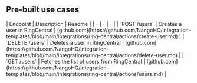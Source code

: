 
## Pre-built use cases

<AccordionGroup>


<Accordion title="Users">
| Endpoint | Description | Readme |
| - | - | - |
| `POST /users` | Creates a user in RingCentral | [github.com](https://github.com/NangoHQ/integration-templates/blob/main/integrations/ring-central/actions/create-user.md) |
| `DELETE /users` | Deletes a user in RingCentral | [github.com](https://github.com/NangoHQ/integration-templates/blob/main/integrations/ring-central/actions/delete-user.md) |
| `GET /users` | Fetches the list of users from RingCentral | [github.com](https://github.com/NangoHQ/integration-templates/blob/main/integrations/ring-central/actions/users.md) |
</Accordion>

</AccordionGroup>
